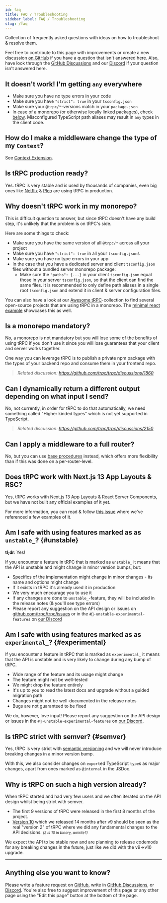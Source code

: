 ```yaml
---
id: faq
title: FAQ / Troubleshooting
sidebar_label: FAQ / Troubleshooting
slug: /faq
---
```


<head>
  <link rel="canonical" href="https://trpc.io/faq" />
</head>

Collection of frequently asked questions with ideas on how to troubleshoot & resolve them.

Feel free to contribute to this page with improvements or create a new discussion [on GitHub](https://github.com/trpc/trpc/discussions) if you have a question that isn't answered here. Also, have look through the [GitHub Discussions](https://github.com/trpc/trpc/discussions) and our [Discord](https://trpc.io/discord) if your question isn't answered here.

## It doesn't work! I'm getting `any` everywhere

- Make sure you have no type errors in your code
- Make sure you have `"strict": true` in your `tsconfig.json`
- Make sure your `@trpc/*`-versions match in your `package.json`
- In case of a monorepo (or otherwise locally linked packages), check [below](#why-doesnt-trpc-work-in-my-monorepo). Misconfigured TypeScript path aliases may result in `any` types in the client code.

## How do I make a middleware change the type of my `Context`?

See [Context Extension](/docs/server/middlewares#context-extension).

## Is tRPC production ready?

Yes. tRPC is very stable and is used by thousands of companies, even big ones like [Netflix](https://netflix.com) & [Pleo](https://pleo.io) are using tRPC in production.

## Why doesn't tRPC work in my monorepo?

This is difficult question to answer, but since tRPC doesn't have any build step, it's unlikely that the problem is on tRPC's side.

Here are some things to check:

- Make sure you have the same version of all `@trpc/*` across all your project
- Make sure you have `"strict": true` in all your `tsconfig.json`s
- Make sure you have no type errors in your app
- In the case that you have a dedicated server and client `tsconfig.json` files without a bundled server monorepo package:
  - Make sure the `"paths": {...}` in your client `tsconfig.json` equal those in your server `tsconfig.json`, so that the client can find the same files. It is recommended to only define path aliases in a single root `tsconfig.json` and extend it in client & server configuration files.

You can also have a look at our [Awesome tRPC](/docs/community/awesome-trpc)-collection to find several open-source projects that are using tRPC in a monorepo. The [minimal react example](https://github.com/trpc/trpc/tree/next/examples/minimal-react) showcases this as well.

## Is a monorepo mandatory?

No, a monorepo is not mandatory but you will lose some of the benefits of using tRPC if you don't use it since you will lose guarantees that your client and server works together.

One way you can leverage tRPC is to publish a private npm package with the types of your backend repo and consume them in your frontend repo.

> _Related discussion: https://github.com/trpc/trpc/discussions/1860_

## Can I dynamically return a different output depending on what input I send?

No, not currently, in order for tRPC to do that automatically, we need something called "Higher kinded types" which is not yet supported in TypeScript.

> _Related discussion: https://github.com/trpc/trpc/discussions/2150_

## Can I apply a middleware to a full router?

No, but you can use [base procedures](/docs/server/procedures#reusable-base-procedures) instead, which offers more flexibility than if this was done on a per-router-level.

## Does tRPC work with Next.js 13 App Layouts & RSC?

Yes, tRPC works with Next.js 13 App Layouts & React Server Components, but we have not built any official examples of it yet.

For more information, you can read & follow [this issue](https://github.com/trpc/trpc/issues/3297) where we've referenced a few examples of it.

## Am I safe with using features marked as as `unstable_`? {#unstable}

**tl;dr**: Yes!

If you encounter a feature in tRPC that is marked as `unstable_` it means that the API is unstable and might change in minor version bumps, but:

- Specifics of the implementation might change in minor changes - its name and options might change
- If it exists in tRPC it's already used it in production
- We very much encourage you to use it
- If any changes are done to `unstable_`-feature, they will be included in the release notes (& you'll see type errors)
- Please report any suggestion on the API design or issues on [github.com/trpc/trpc/issues](https://github.com/trpc/trpc/issues) or in the `#🧪-unstable-experimental-features` on [our Discord](https://trpc.io/discord)

## Am I safe with using features marked as as `experimental_`? {#experimental}

If you encounter a feature in tRPC that is marked as `experimental_` it means that the API is unstable and is very likely to change during any bump of tRPC.

- Wide range of the feature and its usage might change
- The feature might not be well-tested
- We might drop the feature entirely
- It's up to you to read the latest docs and upgrade without a guided migration path
- Changes might not be well-documented in the release notes
- Bugs are not guaranteed to be fixed

We do, however, love input! Please report any suggestion on the API design or issues in the `#🧪-unstable-experimental-features` on [our Discord](https://trpc.io/discord).

## Is tRPC strict with semver? {#semver}

Yes, tRPC is very strict with [semantic versioning](https://semver.org/) and we will never introduce breaking changes in a minor version bump.

With this, we also consider changes on `export`ed TypeScript `type`s as major changes, apart from ones marked as `@internal` in the JSDoc.

## Why is tRPC on such a high version already?

When tRPC started and had very few users and we often iterated on the API design whilst being strict with semver.

- The first 9 versions of tRPC were released in the first 8 months of the project.
- [Version 10](https://trpc.io/blog/announcing-trpc-10) which we released 14 months after v9 should be seen as the real "version 2" of tRPC where we did any fundamental changes to the API decisions. _<small>(2 is 10 in binary, amirite?)</small>_

We expect the API to be stable now and are planning to release codemods for any breaking changes in the future, just like we did with the v9->v10 upgrade.

---

## Anything else you want to know?

Please write a feature request on [GitHub](https://github.com/trpc/trpc/issues), write in [GitHub Discussions](https://github.com/trpc/trpc/discussions), or [Discord](https://trpc.io/discord). You're also free to suggest improvement of this page or any other page using the "Edit this page" button at the bottom of the page.
